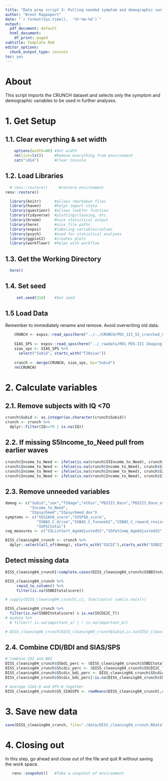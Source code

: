 ```yaml
---
title: "Data prep script 3: Pulling needed symptom and demographic variables"
author: "Brent Rappaport"
date: "`r format(Sys.time(),  '%Y-%m-%d')`"
output:
  pdf_document: default
  html_document:
    df_print: paged
subtitle: Template Rmd
editor_options:
  chunk_output_type: console
toc: yes
---
```


# About
This script imports the CRUNCH dataset and selects only the symptom and demographic variables to be used in further analyses.

# 1. Get Setup
## 1.1. Clear everything & set width
```r
    options(width=80) #Set width
    rm(list=ls())     #Remove everything from environment
    cat("\014")       #Clear Console
```

## 1.2. Load Libraries
```r
  # renv::restore()     #restore environment
renv::restore()

  library(knitr)      #allows rmarkdown files
  library(haven)      #helps import stata
  library(questionr)  #allows lookfor function
  library(tidyverse)  #plotting/cleaning, etc.
  library(broom)      #nice statistical output
  library(here)       #nice file paths
  library(expss)      #labeling variables/values
  library(psych)      #used for statistical analyses
  library(ggplot2)    #creates plots
  library(workflowr)  #helps with workflow
```

## 1.3. Get the Working Directory
```r
  here()
```

## 1.4. Set seed
```r
     set.seed(314)    #Set seed
```

## 1.5 Load Data
Remember to immediately rename and remove. Avoid overwriting old data.
```r
    CRUNCH <- expss::read_spss(here("../../CRUNCH/PDS_III_S5_crunched_01_27_21.sav"))
    
    SIAS_SPS <- expss::read_spss(here("../_rawdata/R01 PDS-III Imaging T20 SIAS-6 SPS-6 (1 6 20).sav"))
    sias_sps <- SIAS_SPS %>%
      select("Subid", starts_with("T20sias"))
    
    crunch <- merge(CRUNCH, sias_sps, by="Subid")
    rm(CRUNCH)
```

# 2. Calculate variables
## 2.1. Remove subjects with IQ <70
```r
crunch$Subid <- as.integer(as.character(crunch$Subid))
crunch <- crunch %>%
  dplyr::filter(IQ>=70 | is.na(IQ))
```

## 2.2. If missing S5Income_to_Need pull from earlier waves
```r
crunch$Income_to_Need <- ifelse(is.na(crunch$S5Income_to_Need), crunch$S4Income_to_Need, crunch$S5Income_to_Need)
crunch$Income_to_Need <- ifelse(is.na(crunch$Income_to_Need), crunch$S3Income_to_Need, crunch$Income_to_Need)
crunch$Income_to_Need <- ifelse(is.na(crunch$Income_to_Need), crunch$S2Income_to_Need, crunch$Income_to_Need)
crunch$Income_to_Need <- ifelse(is.na(crunch$Income_to_Need), crunch$S1Income_to_Need, crunch$Income_to_Need)
```

## 2.3. Remove unneeded variables
```r
demog <- c("Subid","sex","T20age","ethin","PDSIII_Race","PDSIII_Race_other","PDSIII_Hispanic",
           "Income_to_Need",
           "S5psychmed","S5psychmed_dos")
symptoms <- c("S5SIAS6_score","S5SPS6_score",
              "S5BAS_C_drive","S5BAS_C_funseek2","S5BAS_C_reward_revised2","S5BIS_C_revised",
              "S5PSCtotal")
cog_measures <- c("S5ListSort_AgeAdjustedSS","S5PatComp_AgeAdjustedSS","S5PictSeq_AgeAdjustedSS","S5PictVocab_AgeAdjustedSS","S5Flanker_AgeAdjustedSS")

DISS_cleaning04_crunch <- crunch %>%
  dplyr::select(all_of(demog), starts_with("S5CDI"),starts_with("S5BDI"),starts_with("T20sias"), symptoms, all_of(cog_measures), matches('MDD|SOC'))
```

## Detect missing data
```r
DISS_cleaning04_crunch[!complete.cases(DISS_cleaning04_crunch$S5BDItotalscore),]

DISS_cleaning04_crunch %>%
     rowid_to_column() %>%
     filter(is.na(S5BDItotalscore))

# sapply(DISS_cleaning04_crunch[,c], function(x) sum(is.na(x)))

DISS_cleaning04_crunch %>%
  filter(is.na(S5BDItotalscore) & is.na(S5CDI2C_T))
# mydata %>% 
  # filter(! is.na(important_a) | ! is.na(important_b))

# DISS_cleaning04_crunch[DISS_cleaning04_crunch$Subid,is.na(DISS_cleaning04_crunch$S5BDItotalscore) & is.na(DISS_cleaning04_crunch$S5CDI2C_T)]
```

## 2.4. Combine CDI/BDI and SIAS/SPS
```r
# Combine CDI and BDI
DISS_cleaning04_crunch$S5bdi_perc <- (DISS_cleaning04_crunch$S5BDItotalscore/63)*100
DISS_cleaning04_crunch$S5cdic_perc <- (DISS_cleaning04_crunch$S5CDI2C_T/56)*100
DISS_cleaning04_crunch$S5cdic_bdi_perc <- DISS_cleaning04_crunch$S5cdic_perc
DISS_cleaning04_crunch$S5cdic_bdi_perc[!is.na(DISS_cleaning04_crunch$S5bdi_perc)] <- DISS_cleaning04_crunch$S5bdi_perc[!is.na(DISS_cleaning04_crunch$S5bdi_perc)] 

# Average SIAS-6 and SPS-6 together
DISS_cleaning04_crunch$S5_SIASSPS <- rowMeans(DISS_cleaning04_crunch[,c("S5SIAS6_score","S5SPS6_score")])
```

# 3. Save new data
```r
save(DISS_cleaning04_crunch, file="./data/DISS_cleaning04_crunch.RData")
```

# 4. Closing out
  In this step, go ahead and close out of the file and quit R without saving  
  the work space.
```r
   renv::snapshot()   #Take a snapshot of environment
```

